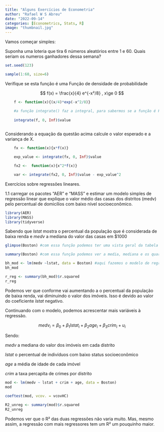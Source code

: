 ```yaml
---
title: "Alguns Exercícios de Econometria"
author: "Rafael W S Abreu"
date: "2022-09-14"
categories: [Econometrics, Stats, R]
image: "thumbnail.jpg"
---
```


Vamos começar simples:

Suponha uma loteria que tira 6 números aleatórios entre 1 e 60. Quais seriam os numeros ganhadores dessa semana?

```r
set.seed(123)

sample(1:60, size=6)
```

Verifique se esta função é uma Função de densidade de probabilidade

$$
f(x) = \frac{x}{4}  e^{-x²/8} , x\ge 0
$$

```r
    f <- function(x){(x/4)*exp(-x^2/8)}

    #a função integrate() faz a integral, para sabermos se a função é FDP ou não, sua integral entre 0 e +infinito tem que ser igual a 1
    
    integrate(f, 0, Inf)$value
    
```

Considerando a equação da questão acima calcule o valor esperado e a variança de X.

```r

    fx <- function(x){x*f(x)}

    exp_value <- integrate(fx, 0, Inf)$value

    fx2 <-  function(x){x^2*f(x)}

    var <- integrate(fx2, 0, Inf)$value - exp_value^2
```

Exercícios sobre regressões lineares.

1.1 carregar os pacotes "AER" e "MASS" e estimar um modelo simples de regressão linear que explique o valor médio das casas dos distritos (medv) pelo percentual de domicílios com baixo nível socioeconômico.

```r
library(AER)
library(MASS)
library(tidyverse)
```

Sabendo que *lstat* mostra o percentual da população que é considerada de baixa renda e *medv* a mediana do valor das casas em \$1000

```r
glimpse(Boston) #com essa função podemos ter uma vista geral da tabela sem precisar mostrar todas as observações

summary(Boston) #com essa função podemos ver a media, mediana e os quartis de cada variavel

bh_mod <- lm(medv ~lstat, data = Boston) #aqui fazemos o modelo de regressão linear
bh_mod

r_reg <- summary(bh_mod)$r.squared
r_reg
```

Podemos ver que conforme vai aumentando a o percentual da população de baixa renda, vai diminuindo o valor dos imóveis. Isso é devido ao valor do coeficiente *lstat* negativo.

Continuando com o modelo, podemos acrescentar mais variáveis à regressão.

$$
medv_{i} = \beta_{0} + \beta_{1}lstat_{i} + \beta_{2}age_{i}+ \beta_{3}crim_{i}+u_{i}
$$

Sendo:

*medv* a mediana do valor dos imóveis em cada distrito

*lstat* o percentual de indivíduos com baixo status socioeconômico

*age* a média de idade de cada imóvel

*crim* a taxa percapita de crimes por distrito

```r
mod <- lm(medv ~ lstat + crim + age, data = Boston)
mod

coeftest(mod, vcov. = vcovHC)

R2_unreg <- summary(mod)$r.squared
R2_unreg

```

Podemos ver que o R² das duas regressões não varia muito. Mas, mesmo assim, a regressão com mais regressores tem um R² um pouquinho maior.
